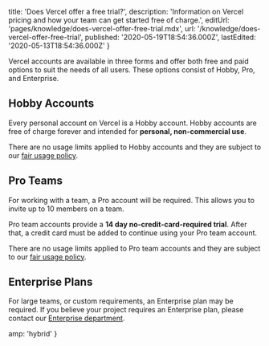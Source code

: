 
  title: 'Does Vercel offer a free trial?',
  description:
    'Information on Vercel pricing and how your team can get started free of charge.',
  editUrl: 'pages/knowledge/does-vercel-offer-free-trial.mdx',
  url: '/knowledge/does-vercel-offer-free-trial',
  published: '2020-05-19T18:54:36.000Z',
  lastEdited: '2020-05-13T18:54:36.000Z'
}

Vercel accounts are available in three forms and offer both free and paid options to suit the needs of all users. These options consist of Hobby, Pro, and Enterprise.

## Hobby Accounts

Every personal account on Vercel is a Hobby account. Hobby accounts are free of charge forever and intended for **personal, non-commercial use**.

There are no usage limits applied to Hobby accounts and they are subject to our [fair usage policy](/docs/v2/platform/fair-use-policy).

## Pro Teams

For working with a team, a Pro account will be required. This allows you to invite up to 10 members on a team.

Pro team accounts provide a **14 day no-credit-card-required trial**. After that, a credit card must be added to continue using your Pro team account.

There are no usage limits applied to Pro team accounts and they are subject to our [fair usage policy](/docs/v2/platform/fair-use-policy).

## Enterprise Plans

For large teams, or custom requirements, an Enterprise plan may be required. If you believe your project requires an Enterprise plan, please contact our [Enterprise department](/contact/sales).


  amp: 'hybrid'
}
